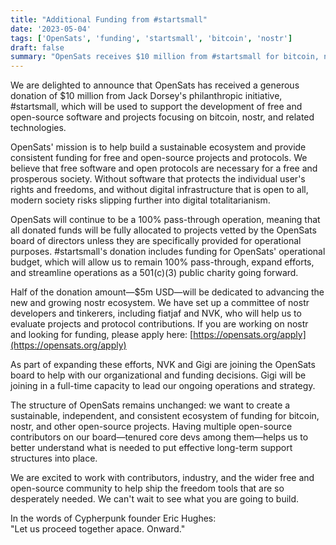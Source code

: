 ```yaml
---
title: "Additional Funding from #startsmall"
date: '2023-05-04'
tags: ['OpenSats', 'funding', 'startsmall', 'bitcoin', 'nostr']
draft: false
summary: "OpenSats receives $10 million from #startsmall for bitcoin, nostr, and related FLOSS development."
---
```


We are delighted to announce that OpenSats has received a generous donation of
$10 million from Jack Dorsey's philanthropic initiative, #startsmall, which will
be used to support the development of free and open-source software and projects
focusing on bitcoin, nostr, and related technologies.

OpenSats' mission is to help build a sustainable ecosystem and provide
consistent funding for free and open-source projects and protocols. We believe
that free software and open protocols are necessary for a free and prosperous
society. Without software that protects the individual user's rights and
freedoms, and without digital infrastructure that is open to all, modern society
risks slipping further into digital totalitarianism.

OpenSats will continue to be a 100% pass-through operation, meaning that all
donated funds will be fully allocated to projects vetted by the OpenSats board
of directors unless they are specifically provided for operational purposes.
#startsmall's donation includes funding for OpenSats' operational budget, which
will allow us to remain 100% pass-through, expand efforts, and streamline
operations as a 501(c)(3) public charity going forward.

Half of the donation amount—$5m USD—will be dedicated to advancing the new and
growing nostr ecosystem. We have set up a committee of nostr developers and
tinkerers, including fiatjaf and NVK, who will help us to evaluate projects and
protocol contributions. If you are working on nostr and looking for funding,
please apply here: [https://opensats.org/apply](https://opensats.org/apply)

As part of expanding these efforts, NVK and Gigi are joining the OpenSats board
to help with our organizational and funding decisions. Gigi will be joining in a
full-time capacity to lead our ongoing operations and strategy.

The structure of OpenSats remains unchanged: we want to create a sustainable,
independent, and consistent ecosystem of funding for bitcoin, nostr, and other
open-source projects. Having multiple open-source contributors on our
board—tenured core devs among them—helps us to better understand what is needed
to put effective long-term support structures into place.

We are excited to work with contributors, industry, and the wider free and
open-source community to help ship the freedom tools that are so desperately
needed. We can't wait to see what you are going to build.

In the words of Cypherpunk founder Eric Hughes:  
"Let us proceed together apace. Onward."
